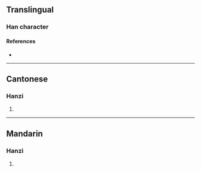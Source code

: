 {{character info/new}}
==Translingual==

===Han character===
{{Han char|rn=86|rad=火|as=11|sn=15|four=90811|canj=FIXP|ids=⿰火鹿}}

====References====
* {{Han ref|kx=0680.150|dkj=19327|dj=1091.210|hdz=32229.130|uh=719D|ud=29085|bh=E66A|bd=58986}}

----

==Cantonese==

===Hanzi===
{{yue-hanzi|jyut=|y=luk6}}

# {{rfdef|yue|sort=火11}}

----

==Mandarin==

===Hanzi===
{{cmn-hanzi|pin=[[lù]] ([[lu4]])|wg=lu<sup>4</sup>}}

# {{rfdef|cmn|sort=火11}}